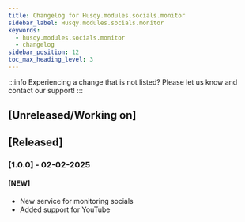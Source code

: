 ```yaml
---
title: Changelog for Husqy.modules.socials.monitor
sidebar_label: Husqy.modules.socials.monitor
keywords:
  - husqy.modules.socials.monitor
  - changelog
sidebar_position: 12
toc_max_heading_level: 3
---
```


:::info
Experiencing a change that is not listed? Please let us know and contact our support!
:::

## [Unreleased/Working on]

## [Released]

### [1.0.0] - 02-02-2025

#### [NEW]

- New service for monitoring socials
- Added support for YouTube
